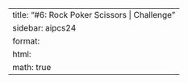 ---
title: "#6: Rock Poker Scissors | Challenge"
sidebar: aipcs24
format:
  html:
    math: true
---